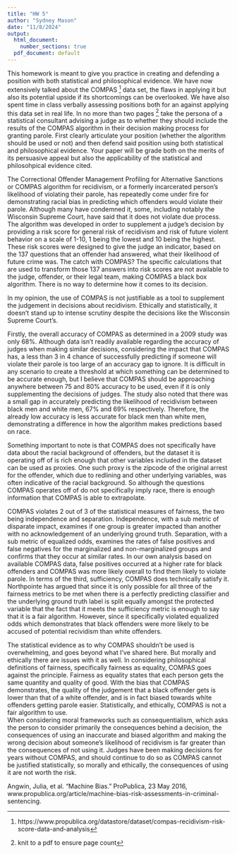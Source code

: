 ---
title: "HW 5"
author: "Sydney Mason"
date: "11/8/2024"
output:
  html_document:
    number_sections: true
  pdf_document: default
---

This homework is meant to give you practice in creating and defending a position with both statistical and philosophical evidence.  We have now extensively talked about the COMPAS ^[https://www.propublica.org/datastore/dataset/compas-recidivism-risk-score-data-and-analysis] data set, the flaws in applying it but also its potential upside if its shortcomings can be overlooked.  We have also spent time in class verbally assessing positions both for an against applying this data set in real life.  In no more than two pages ^[knit to a pdf to ensure page count] take the persona of a statistical consultant advising a judge as to whether they should include the results of the COMPAS algorithm in their decision making process for granting parole.  First clearly articulate your position (whether the algorithm should be used or not) and then defend said position using both statistical and philosophical evidence.  Your paper will be grade both on the merits of its persuasive appeal but also the applicability of the statistical and philosohpical evidence cited.  

The Correctional Offender Management Profiling for Alternative Sanctions or COMPAS algorithm for recidivism, or a formerly incarcerated person’s likelihood of violating their parole, has repeatedly come under fire for demonstrating racial bias in predicting which offenders would violate their parole.  Although many have condemned it, some, including notably the Wisconsin Supreme Court, have said that it does not violate due process.  The algorithm was developed in order to supplement a judge’s decision by providing a risk score for general risk of recidivism and risk of future violent behavior on a scale of 1-10, 1 being the lowest and 10 being the highest.  These risk scores were designed to give the judge an indicator, based on the 137 questions that an offender had answered, what their likelihood of future crime was.  The catch with COMPAS?  The specific calculations that are used to transform those 137 answers into risk scores are not available to the judge, offender, or their legal team, making COMPAS a black box algorithm.  There is no way to determine how it comes to its decision.


In my opinion, the use of COMPAS is not justifiable as a tool to supplement the judgement in decisions about recidivism.  Ethically and statistically, it doesn’t stand up to intense scrutiny despite the decisions like the Wisconsin Supreme Court’s.


Firstly, the overall accuracy of COMPAS as determined in a 2009 study was only 68%.  Although data isn’t readily available regarding the accuracy of judges when making similar decisions, considering the impact that COMPAS has, a less than 3 in 4 chance of successfully predicting if someone will violate their parole is too large of an accuracy gap to ignore.  It is difficult in any scenario to create a threshold at which something can be determined to be accurate enough, but I believe that COMPAS should be approaching anywhere between 75 and 80% accuracy to be used, even if it is only supplementing the decisions of judges.  The study also noted that there was a small gap in accurately predicting the likelihood of recidivism between black men and white men, 67% and 69% respectively.  Therefore, the already low accuracy is less accurate for black men than white men, demonstrating a difference in how the algorithm makes predictions based on race.


Something important to note is that COMPAS does not specifically have data about the racial background of offenders, but the dataset it is operating off of is rich enough that other variables included in the dataset can be used as proxies.  One such proxy is the zipcode of the original arrest for the offender, which due to redlining and other underlying variables, was often indicative of the racial background.  So although the questions COMPAS operates off of do not specifically imply race, there is enough information that COMPAS is able to extrapolate.


COMPAS violates 2 out of 3 of the statistical measures of fairness, the two being independence and separation.  Independence, with a sub metric of disparate impact, examines if one group is greater impacted than another with no acknowledgement of an underlying ground truth.  Separation, with a sub metric of equalized odds, examines the rates of false positives and false negatives for the marginalized and non-marginalized groups and confirms that they occur at similar rates.  In our own analysis based on available COMPAS data, false positives occurred at a higher rate for black offenders and COMPAS was more likely overall to find them likely to violate parole.  In terms of the third, sufficiency, COMPAS does technically satisfy it.  Northpointe has argued that since it is only possible for all three of the fairness metrics to be met when there is a perfectly predicting classifier and the underlying ground truth label is split equally amongst the protected variable that the fact that it meets the sufficiency metric is enough to say that it is a fair algorithm.  However, since it specifically violated equalized odds which demonstrates that black offenders were more likely to be accused of potential recividism than white offenders.


The statistical evidence as to why COMPAS shouldn’t be used is overwhelming, and goes beyond what I’ve shared here.  But morally and ethically there are issues with it as well.  In considering philosophical definitions of fairness, specifically fairness as equality, COMPAS goes against the principle.  Fairness as equality states that each person gets the same quantity and quality of good.  With the bias that COMPAS demonstrates, the quality of the judgement that a black offender gets is lower than that of a white offender, and is in fact biased towards white offenders getting parole easier.  Statistically, and ethically, COMPAS is not a fair algorithm to use.  
When considering moral frameworks such as consequentialism, which asks the person to consider primarily the consequences behind a decision, the consequences of using an inaccurate and biased algorithm and making the wrong decision about someone’s likelihood of recidivism is far greater than the consequences of not using it.  Judges have been making decisions for years without COMPAS, and should continue to do so as COMPAS cannot be justified statistically, so morally and ethically, the consequences of using it are not worth the risk.


Angwin, Julia, et al. “Machine Bias.” ProPublica, 23 May 2016, www.propublica.org/article/machine-bias-risk-assessments-in-criminal-sentencing. 

